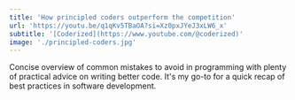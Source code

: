 ```yaml
---
title: 'How principled coders outperform the competition'
url: 'https://youtu.be/q1qKv5TBaOA?si=Xz0pxJYeJ3xLW6_x'
subtitle: '[Coderized](https://www.youtube.com/@coderized)'
image: './principled-coders.jpg'
---
```


Concise overview of common mistakes to avoid in programming with plenty of practical advice on writing better code. It's my go-to for a quick recap of best practices in software development.
